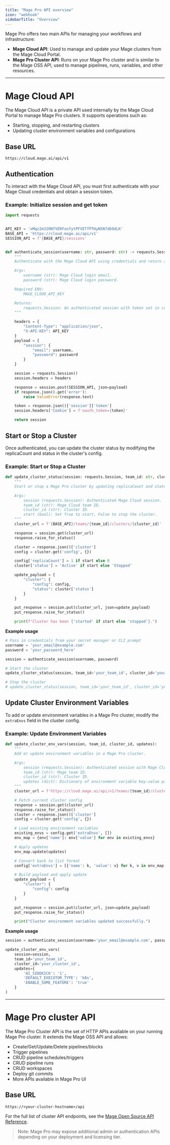 ```yaml
---
title: "Mage Pro API overview"
icon: "webhook"
sidebarTitle: "Overview"
---
```


Mage Pro offers two main APIs for managing your workflows and infrastructure:

- **Mage Cloud API**: Used to manage and update your Mage clusters from the Mage Cloud Portal.
- **Mage Pro Cluster API**: Runs on your Mage Pro cluster and is similar to the Mage OSS API, used to manage pipelines, runs, variables, and other resources.

---

# Mage Cloud API


The Mage Cloud API is a private API used internally by the Mage Cloud Portal to manage Mage Pro clusters. It supports operations such as:

- Starting, stopping, and restarting clusters
- Updating cluster environment variables and configurations

## Base URL
`https://cloud.mage.ai/api/v1`

## Authentication

To interact with the Mage Cloud API, you must first authenticate with your Mage Cloud credentials and obtain a session token.

### Example: Initialize session and get token

```Python
import requests


API_KEY = 'oMqz2m320NfVERFonfytPFVETfPTHyN5N7db9dLK'
BASE_API = 'https://cloud.mage.ai/api/v1'
SESSION_API = f'{BASE_API}/sessions'


def authenticate_session(username: str, password: str) -> requests.Session:
    """
    Authenticate with the Mage Cloud API using credentials and return an authorized session.

    Args:
        username (str): Mage Cloud login email.
        password (str): Mage Cloud login password.

    Required ENV:
        MAGE_CLOUD_API_KEY

    Returns:
        requests.Session: An authenticated session with token set in cookies.
    """

    headers = {
        "Content-Type": "application/json",
        "X-API-KEY": API_KEY
    }
    payload = {
        "session": {
            "email": username,
            "password": password
        }
    }

    session = requests.Session()
    session.headers = headers

    response = session.post(SESSION_API, json=payload)
    if response.json().get('error'):
        raise ValueError(response.text)

    token = response.json()['session']['token']
    session.headers['Cookie'] = f'oauth_token={token}'

    return session
```

## Start or Stop a Cluster
Once authenticated, you can update the cluster status by modifying the replicaCount and status in the cluster's config.

### Example: Start or Stop a Cluster
```Python
def update_cluster_status(session: requests.Session, team_id: str, cluster_id: str, start: bool = True):
    """
    Start or stop a Mage Pro cluster by updating replicaCount and status.

    Args:
        session (requests.Session): Authenticated Mage Cloud session.
        team_id (str): Mage Cloud team ID.
        cluster_id (str): Cluster ID.
        start (bool): Set True to start, False to stop the cluster.
    """
    cluster_url = f'{BASE_API}/teams/{team_id}/clusters/{cluster_id}'

    response = session.get(cluster_url)
    response.raise_for_status()

    cluster = response.json()['cluster']
    config = cluster.get('config', {})

    config['replicaCount'] = 1 if start else 0
    cluster['status'] = 'Active' if start else 'Stopped'

    update_payload = {
        "cluster": {
            "config": config,
            "status": cluster['status']
        }
    }

    put_response = session.put(cluster_url, json=update_payload)
    put_response.raise_for_status()

    print(f"Cluster has been {'started' if start else 'stopped'}.")
```

**Example usage**
```Python
# Pass in credentials from your secret manager or CLI prompt
username = 'your_email@example.com'
password = 'your_password_here'

session = authenticate_session(username, password)

# Start the cluster
update_cluster_status(session, team_id='your_team_id', cluster_id='your_cluster_id', start=True)

# Stop the cluster
# update_cluster_status(session, team_id='your_team_id', cluster_id='your_cluster_id', start=False)
```

## Update Cluster Environment Variables

To add or update environment variables in a Mage Pro cluster, modify the `extraEnvs` field in the cluster config.

### Example: Update Environment Variables

```Python
def update_cluster_env_vars(session, team_id, cluster_id, updates):
    """
    Add or update environment variables in a Mage Pro cluster.

    Args:
        session (requests.Session): Authenticated session with Mage Cloud API.
        team_id (str): Mage team ID.
        cluster_id (str): Cluster ID.
        updates (dict): Dictionary of environment variable key-value pairs to add or update.
    """
    cluster_url = f'https://cloud.mage.ai/api/v1/teams/{team_id}/clusters/{cluster_id}'

    # Fetch current cluster config
    response = session.get(cluster_url)
    response.raise_for_status()
    cluster = response.json()['cluster']
    config = cluster.get('config', {})

    # Load existing environment variables
    existing_envs = config.get('extraEnvs', [])
    env_map = {env['name']: env['value'] for env in existing_envs}

    # Apply updates
    env_map.update(updates)

    # Convert back to list format
    config['extraEnvs'] = [{'name': k, 'value': v} for k, v in env_map.items()]

    # Build payload and apply update
    update_payload = {
        "cluster": {
            "config": config
        }
    }

    put_response = session.put(cluster_url, json=update_payload)
    put_response.raise_for_status()

    print("Cluster environment variables updated successfully.")
```

**Example usage**
```Python
session = authenticate_session(username='your_email@example.com', password='your_password')

update_cluster_env_vars(
    session=session,
    team_id='your_team_id',
    cluster_id='your_cluster_id',
    updates={
        'AI_SIDEKICK': '1',
        'DEFAULT_EXECUTOR_TYPE': 'k8s',
        'ENABLE_SOME_FEATURE': 'true'
    }
)
```

---


# Mage Pro cluster API

The Mage Pro Cluster API is the set of HTTP APIs available on your running Mage Pro cluster. It extends the Mage OSS API and allows:

* Create/Get/Update/Delete pipelines/blocks
* Trigger pipelines
* CRUD pipeline schedules/triggers
* CRUD pipeline runs
* CRUD workspaces
* Deploy git commits
* More APIs available in Mage Pro UI

## Base URL
`https://<your-cluster-hostname>/api`


For the full list of cluster API endpoints, see the [Mage Open Source API Reference](/extensibility/api-reference/overview).

> Note: Mage Pro may expose additional admin or authentication APIs depending on your deployment and licensing tier.
